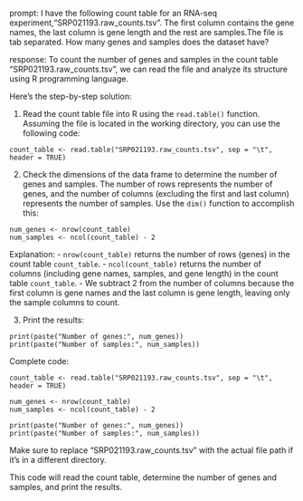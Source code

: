 prompt:
I have the following count table for an RNA-seq experiment,"SRP021193.raw_counts.tsv". The first column contains the gene names, the last column is gene length and the rest are samples.The file is tab separated. How many genes and samples does the dataset have?

response:
To count the number of genes and samples in the count table "SRP021193.raw_counts.tsv", we can read the file and analyze its structure using R programming language.

Here's the step-by-step solution:

1. Read the count table file into R using the `read.table()` function. Assuming the file is located in the working directory, you can use the following code:

```
count_table <- read.table("SRP021193.raw_counts.tsv", sep = "\t", header = TRUE)
```

2. Check the dimensions of the data frame to determine the number of genes and samples. The number of rows represents the number of genes, and the number of columns (excluding the first and last column) represents the number of samples. Use the `dim()` function to accomplish this:

```
num_genes <- nrow(count_table)
num_samples <- ncol(count_table) - 2
```

Explanation:
- `nrow(count_table)` returns the number of rows (genes) in the count table `count_table`.
- `ncol(count_table)` returns the number of columns (including gene names, samples, and gene length) in the count table `count_table`.
- We subtract 2 from the number of columns because the first column is gene names and the last column is gene length, leaving only the sample columns to count.

3. Print the results:

```
print(paste("Number of genes:", num_genes))
print(paste("Number of samples:", num_samples))
```

Complete code:

```
count_table <- read.table("SRP021193.raw_counts.tsv", sep = "\t", header = TRUE)

num_genes <- nrow(count_table)
num_samples <- ncol(count_table) - 2

print(paste("Number of genes:", num_genes))
print(paste("Number of samples:", num_samples))
```

Make sure to replace "SRP021193.raw_counts.tsv" with the actual file path if it's in a different directory.

This code will read the count table, determine the number of genes and samples, and print the results.

